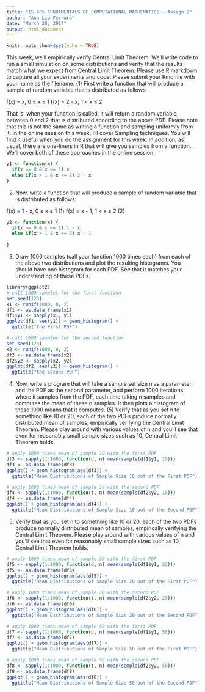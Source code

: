 ---
title: "IS 605 FUNDAMENTALS OF COMPUTATIONAL MATHEMATICS - Assign 9"
author: "Ann Liu-Ferrara"
date: "March 28, 2017"
output: html_document
---

```{r setup, include=FALSE}
knitr::opts_chunk$set(echo = TRUE)
```

This week, we'll empirically verify Central Limit Theorem. We'll write code to run a small simulation on some distributions and verify that the results match what we expect from Central Limit Theorem. Please use R markdown to capture all your experiments and code. Please submit your Rmd file with your name as the filename.
(1) First write a function that will produce a sample of random variable that is distributed as follows:

f(x) = x, 0 $\leq$ x $\leq$ 1
f(x) = 2 - x, 1 < x $\leq$ 2

That is, when your function is called, it will return a random variable between 0 and 2 that is distributed according to the above PDF. Please note that this is not the same as writing a function and sampling uniformly from it. In the online session this week, I'll cover Sampling techniques. You will find it useful when you do the assignment for this week. In addition, as usual, there are one-liners in R that will give you samples from a function. We'll cover both of these approaches in the online session.

```{r echo = TRUE}

y1 <- function(x) {
  if(x >= 0 & x <= 1) x
  else if(x > 1 & x <= 2) 2 - x
}

```

(2) Now, write a function that will produce a sample of random variable that is distributed as follows:

f(x) = 1 - x, 0 $\leq$ x $\leq$ 1                                            (1)
f(x) = x - 1, 1 < x $\leq$ 2                                                 (2)

```{r echo = TRUE}

y2 <- function(x) {
  if(x >= 0 & x <= 1) 1 - x
  else if(x > 1 & x <= 2) x - 1
  
}

```
(3) Draw 1000 samples (call your function 1000 times each) from each of the above two distributions and plot the resulting histograms. You should have one histogram for each PDF. See that it matches your understanding of these PDFs.

```{r echo = TRUE}
library(ggplot2)
# call 1000 samples for the first function
set.seed(123)
x1 <- runif(1000, 0, 2)
df1 <- as.data.frame(x1)
df1$y1 <- sapply(x1, y1)
ggplot(df1, aes(y1)) + geom_histogram() +
  ggtitle("the First PDF")

# call 1000 samples for the second function
set.seed(123)
x2 <- runif(1000, 0, 2)
df2 <- as.data.frame(x2)
df2$y2 <- sapply(x2, y2)
ggplot(df2, aes(y2)) + geom_histogram() +
  ggtitle("the Second PDF")

```

(4) Now, write a program that will take a sample set size n as a parameter and the PDF as the second parameter, and perform 1000 iterations where it samples from the PDF, each time taking n samples and computes the mean of these n samples. It then plots a histogram of these 1000 means that it computes. (5) Verify that as you set n to something like 10 or 20, each of the two PDFs produce normally distributed mean of samples, empirically verifying the Central Limit Theorem. Please play around with various values of n and you'll see that even for reasonably small sample sizes such as 10, Central Limit Theorem holds.

```{r echo=TRUE}
# apply 1000 times mean of sample 10 with the first PDF
df3 <- sapply(1:1000, function(d, n) mean(sample(df1$y1, 10)))
df3 <- as.data.frame(df3)
ggplot() + geom_histogram(aes(df3)) +
  ggtitle("Mean Distributions of Sample Size 10 out of the First PDF")

# apply 1000 times mean of sample 10 with the second PDF
df4 <- sapply(1:1000, function(t, n) mean(sample(df2$y2, 10)))
df4 <- as.data.frame(df4)
ggplot() + geom_histogram(aes(df4)) +
  ggtitle("Mean Distributions of Sample Size 10 out of the Second PDF")


```

(5) Verify that as you set n to something like 10 or 20, each of the two PDFs produce normally distributed mean of samples, empirically verifying the Central Limit Theorem. Please play around with various values of n and you'll see that even for reasonably small sample sizes such as 10, Central Limit Theorem holds.

```{r echo = TRUE}
# apply 1000 times mean of sample 20 with the first PDF
df5 <- sapply(1:1000, function(d, n) mean(sample(df1$y1, 20)))
df5 <- as.data.frame(df5)
ggplot() + geom_histogram(aes(df5)) +
  ggtitle("Mean Distributions of Sample Size 20 out of the First PDF")

# apply 1000 times mean of sample 20 with the second PDF
df6 <- sapply(1:1000, function(t, n) mean(sample(df2$y2, 20)))
df6 <- as.data.frame(df6)
ggplot() + geom_histogram(aes(df6)) +
  ggtitle("Mean Distributions of Sample Size 20 out of the Second PDF")

# apply 1000 times mean of sample 50 with the first PDF
df7 <- sapply(1:1000, function(d, n) mean(sample(df1$y1, 50)))
df7 <- as.data.frame(df7)
ggplot() + geom_histogram(aes(df7)) +
  ggtitle("Mean Distributions of Sample Size 50 out of the First PDF")

# apply 1000 times mean of sample 50 with the second PDF
df8 <- sapply(1:1000, function(t, n) mean(sample(df2$y2, 50)))
df8 <- as.data.frame(df8)
ggplot() + geom_histogram(aes(df8)) +
  ggtitle("Mean Distributions of Sample Size 50 out of the Second PDF")


```